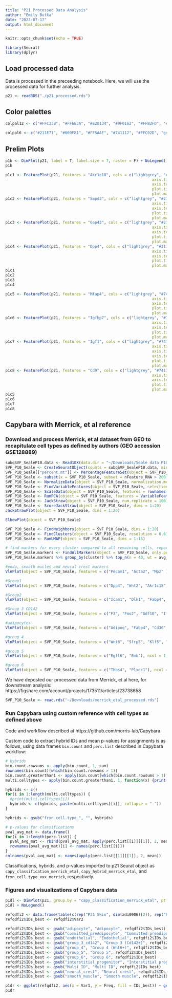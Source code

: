 ```yaml
---
title: "P21 Processed Data Analysis"
author: "Emily Butka"
date: "2023-07-17"
output: html_document
---
```


```r
knitr::opts_chunk$set(echo = TRUE)
```

```r
library(Seurat)
library(dplyr)
```

## Load processed data

Data is processed in the preceeding notebook. Here, we will use the processed data for further analysis.

```r
p21 <- readRDS("./p21_processed.rds")
```

## Color palettes

```r
colpal12 <- c("#FFC33B", "#FF6E3A", "#E20134", "#9F0162", "#FFB2FD", "#00C2F9", "#008DF9", "#8400CD", "#00FCCF", "#FF5AAF", "#009F81", "gray")
```

```r
colpal6 <- c("#211E71", "#009F81", "#FF5AAF", "#741112", "#FFC02D", "gray")
```

## Prelim Plots

```r
p1b <- DimPlot(p21, label = T, label.size = 7, raster = F) + NoLegend() + theme(axis.text = element_blank(), axis.ticks = element_blank(), axis.line = element_blank(), axis.title = element_blank(), text = element_text(size = 8, family='Helvetica'))
p1b
```

```r
p1c1 <- FeaturePlot(p21, features = "Akr1c18", cols = c("lightgrey", "#211E71"), order = T) + NoLegend() + theme(line = element_blank(),
                                                                axis.title = element_blank(),
                                                                axis.text = element_blank(),
                                                                plot.title = element_blank(),
                                                                plot.margin = margin(0, 0, 0, 0))
p1c2 <- FeaturePlot(p21, features = "Smpd3", cols = c("lightgrey", "#211E71"), order = T) + NoLegend() + theme(line = element_blank(),
                                                                axis.title = element_blank(),
                                                                axis.text = element_blank(),
                                                                plot.title = element_blank(),
                                                                plot.margin = margin(0, 0, 0, 0))
p1c3 <- FeaturePlot(p21, features = "Gap43", cols = c("lightgrey", "#211E71"), order = T) + NoLegend() + theme(line = element_blank(),
                                                                axis.title = element_blank(),
                                                                axis.text = element_blank(),
                                                                plot.title = element_blank(),
                                                                plot.margin = margin(0, 0, 0, 0))
p1c4 <- FeaturePlot(p21, features = "Dpp4", cols = c("lightgrey", "#211E71"), order = T) + NoLegend() + theme(line = element_blank(),
                                                                axis.title = element_blank(),
                                                                axis.text = element_blank(),
                                                                plot.title = element_blank(),
                                                                plot.margin = margin(0, 0, 0, 0))
p1c1
p1c2
p1c3
p1c4
```

```r
p1c5 <- FeaturePlot(p21, features = "Mfap4", cols = c("lightgrey", "#741112"), order = T) + NoLegend() + theme(line = element_blank(),
                                                                axis.title = element_blank(),
                                                                axis.text = element_blank(),
                                                                plot.title = element_blank(),
                                                                plot.margin = margin(0, 0, 0, 0))
p1c6 <- FeaturePlot(p21, features = "Igfbp7", cols = c("lightgrey", "#741112"), order = T) + NoLegend() + theme(line = element_blank(),
                                                                axis.title = element_blank(),
                                                                axis.text = element_blank(),
                                                                plot.title = element_blank(),
                                                                plot.margin = margin(0, 0, 0, 0))
p1c7 <- FeaturePlot(p21, features = "Igf1", cols = c("lightgrey", "#741112"), order = T) + NoLegend() + theme(line = element_blank(),
                                                                axis.title = element_blank(),
                                                                axis.ticks = element_blank(),
                                                                axis.text = element_blank(),
                                                                plot.title = element_blank(),
                                                                plot.margin = margin(0, 0, 0, 0))
p1c8 <- FeaturePlot(p21, features = "Cd9", cols = c("lightgrey", "#741112"), order = T) + NoLegend() + theme(line = element_blank(),
                                                                axis.title = element_blank(),
                                                                axis.text = element_blank(),
                                                                plot.title = element_blank(),
                                                                plot.margin = margin(0, 0, 0, 0))
p1c5
p1c6
p1c7
p1c8
```

## Capybara with Merrick, et al reference

### Download and process Merrick, et al dataset from GEO to recapitulate cell types as defined by authors (GEO accession GSE128889)

```r
subqSVF_SealeP10.data <- Read10X(data.dir = "~/Downloads/Seale data P10/")
SVF_P10_Seale <- CreateSeuratObject(counts = subqSVF_SealeP10.data, min.cells = 3, min.features = 200, project = "Seale_P10")
SVF_P10_Seale[["percent.mt"]] <- PercentageFeatureSet(object = SVF_P10_Seale, pattern = "^mt-")
SVF_P10_Seale <- subset(x = SVF_P10_Seale, subset = nFeature_RNA > 200 & nFeature_RNA < 3600 & percent.mt < 7)
SVF_P10_Seale <- NormalizeData(object = SVF_P10_Seale, normalization.method = "LogNormalize", scale.factor = 10000)
SVF_P10_Seale <- FindVariableFeatures(object = SVF_P10_Seale, selection.method = "vst", nfeatures = 2000)
SVF_P10_Seale <- ScaleData(object = SVF_P10_Seale, features = rownames(x = SVF_P10_Seale))
SVF_P10_Seale <- RunPCA(object = SVF_P10_Seale, features = VariableFeatures(object = SVF_P10_Seale))
SVF_P10_Seale <- JackStraw(object = SVF_P10_Seale, num.replicate = 100)
SVF_P10_Seale <- ScoreJackStraw(object = SVF_P10_Seale, dims = 1:20)
JackStrawPlot(object = SVF_P10_Seale, dims = 1:20)
```

```r
ElbowPlot(object = SVF_P10_Seale)
```

```r
SVF_P10_Seale <- FindNeighbors(object = SVF_P10_Seale, dims = 1:20)
SVF_P10_Seale <- FindClusters(object = SVF_P10_Seale, resolution = 0.6)
SVF_P10_Seale <- RunUMAP(object = SVF_P10_Seale, dims = 1:15)
```

```r
# find markers for every cluster compared to all remaining cells, report only the positive ones
SVF_P10_Seale.markers <- FindAllMarkers(object = SVF_P10_Seale, only.pos = TRUE, min.pct = 0.25, logfc.threshold = 0.25)
SVF_P10_Seale.markers %>% group_by(cluster) %>% top_n(n = 40, wt = avg_log2FC)
```

```r
#endo, smooth mucles and neural crest markers
VlnPlot(object = SVF_P10_Seale, features = c("Pecam1", "Acta2", "Mpz" ), ncol = 1, stack = T, flip = T, pt.size = 3)
```

```r
#Group1
VlnPlot(object = SVF_P10_Seale, features = c("Dpp4", "Wnt2", "Akr1c18", "Anxa3", "Sema3c"), ncol = 1, stack = T, flip = T, pt.size = 3, idents = c("0", "1", "2", "3", "4", "5", "6", "13", "10"))
```

```r
#Group2
VlnPlot(object = SVF_P10_Seale, features = c("Icam1", "Dlk1", "Fabp4", "Pparg", "Ggt5", "Cd9"), ncol = 1, stack = T, flip = T, pt.size = 3, idents = c("0", "1", "2", "3", "4", "5", "6", "13", "10"))
```

```r
#Group 3 CD142
VlnPlot(object = SVF_P10_Seale, features = c("F3", "Fmo2", "Gdf10", "Ifitm1"), ncol = 1, stack = T, flip = T, pt.size = 3, idents = c("0", "1", "2", "3", "4", "5", "6"))
```

```r
#adipocytes
VlnPlot(object = SVF_P10_Seale, features = c("Adipoq", "Fabp4", "Cd36", "Plin1"), ncol = 1, stack = T, flip = T, pt.size = 3)
```

```r
#group 4
VlnPlot(object = SVF_P10_Seale, features = c("Wnt6", "Sfrp5", "Klf5", "Bace2"), ncol = 1, stack = T, flip = T, pt.size = 3)
```

```r
#group 5
VlnPlot(object = SVF_P10_Seale, features = c("Egfl6", "Emb"), ncol = 1, stack = T, flip = T, pt.size = 3)
```

```r
#group 6
VlnPlot(object = SVF_P10_Seale, features = c("Thbs4", "Plxdc1"), ncol = 1, stack = T, flip = T, pt.size = 3)
```

We have deposted our processed data from Merrick, et al here, for downstream analysis: https://figshare.com/account/projects/173511/articles/23738658

```r
SVF_P10_Seale <- read.rds("~/Downloads/merrick_etal_processed.rds")
```

### Run Capybara using custom reference with cell types as defined above 

Code and workflow described at https://github.com/morris-lab/Capybara.

Custom code to extract hybrid IDs and mean p-values for assignments is as follows, using data frames `bin.count` and `perc.list` described in Capybara workflow:

```r
# hybrids
bin.count.rowsums <- apply(bin.count, 1, sum)
rownames(bin.count)[which(bin.count.rowsums > 1)]
bin.count.greaterthan1 <- apply(bin.count[which(bin.count.rowsums > 1), ], c(1, 2), function(x) {x > 0})
multi.celltypes <- apply(bin.count.greaterthan1, 1, function(x) {print(colnames(bin.count.greaterthan1)[x])})

hybrids <- c()
for(i in 1:length(multi.celltypes)) {
  #print(multi.celltypes[i])
  hybrids <- c(hybrids, paste(multi.celltypes[[i]], collapse = "-"))
}

hybrids <- gsub("frxn_cell.type_", "", hybrids)

# p-values for classifications
pval_avg_mat <- data.frame()
for(i in 1:length(perc.list)) {
  pval_avg_mat <- rbind(pval_avg_mat, apply(perc.list[[i]][[1]], 2, mean))
  rownames(pval_avg_mat)[i] <- names(perc.list[[i]])
}
colnames(pval_avg_mat) <- names(apply(perc.list[[1]][[1]], 2, mean))
```

Classifications, hybrids, and p-values imported to p21 Seurat object as `capy_classification_merrick_etal`, `capy_hybrid_merrick_etal`, and `frxn_cell.type_xxx_merrick`, respectively.

### Figures and visualizations of Capybara data

```r
p1dl <- DimPlot(p21, group.by = "capy_classification_merrick_etal", pt.size = 1) + scale_color_manual(labels = c("Adipocyte", "Committed preadipocyte", "Endothelial", "Group 3", "Group 4", "Group 5", "Group 6", "Interstitial progenitor", "Multi ID", "Neural crest", "Smooth muscle", "Unassigned"), values = colpal12) + theme(plot.title = element_blank(), axis.title = element_blank(), axis.text = element_blank(), axis.ticks = element_blank(), axis.line = element_blank(), legend.position = "bottom", text = element_text(size = 8), plot.margin = margin(0, 0, 0, 0), legend.margin = margin(0, 0, 0, 0))
p1dl + NoLegend()
```

```r
refqdfi2 <- data.frame(table(c(rep("P21 Skin", dim(adi0906)[2]), rep("P12 Inguinal", dim(SVF_P10_Seale)[2])), c(adi0906$capy_classification_merrick_etal, SVF_P10_Seale$merrick_class)))
refqdfi2$IDs_best <- refqdfi2$Var2
```

```r
refqdfi2$IDs_best <- gsub("adipocyte", "Adipocyte", refqdfi2$IDs_best)
refqdfi2$IDs_best <- gsub("committed_preAdipocyte", "Committed preadipocyte", refqdfi2$IDs_best)
refqdfi2$IDs_best <- gsub("endothelial", "Endothelial", refqdfi2$IDs_best)
refqdfi2$IDs_best <- gsub("group_3_cd142", "Group 3 (Cd142+)", refqdfi2$IDs_best)
refqdfi2$IDs_best <- gsub("group_4", "Group 4 (Wnt6+)", refqdfi2$IDs_best)
refqdfi2$IDs_best <- gsub("group_5", "Group 5", refqdfi2$IDs_best)
refqdfi2$IDs_best <- gsub("group_6", "Group 6", refqdfi2$IDs_best)
refqdfi2$IDs_best <- gsub("interstitial_progenitor", "Interstitial progenitor", refqdfi2$IDs_best)
refqdfi2$IDs_best <- gsub("Multi_ID", "Multi ID", refqdfi2$IDs_best)
refqdfi2$IDs_best <- gsub("neural_crest", "Neural crest", refqdfi2$IDs_best)
refqdfi2$IDs_best <- gsub("smooth_muscle", "Smooth muscle", refqdfi2$IDs_best)
```

```r
p1dr <- ggplot(refqdfi2, aes(x = Var1, y = Freq, fill = IDs_best)) + geom_col(position = "fill", width = 0.9) + theme(axis.line.y = element_line(), axis.title.y = element_blank(), panel.background = element_blank(), strip.background = element_blank(), legend.position = "none", text = element_text(size = 8), plot.margin = margin(0, 0, 0, 0)) + scale_fill_manual(name = "Cell type", values = colpal12) + labs(x = "Tissue")
p1dr
```








